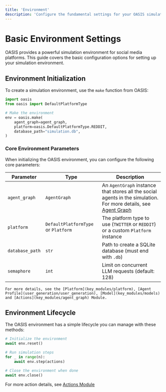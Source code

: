 ```yaml
---
title: 'Environment'
description: 'Configure the fundamental settings for your OASIS simulation environment'
---
```


# Basic Environment Settings

OASIS provides a powerful simulation environment for social media platforms. This guide covers the basic configuration options for setting up your simulation environment.

## Environment Initialization

To create a simulation environment, use the `make` function from OASIS:

```python
import oasis
from oasis import DefaultPlatformType

# Make the environment
env = oasis.make(
    agent_graph=agent_graph,
    platform=oasis.DefaultPlatformType.REDDIT,
    database_path="simulation.db",
)
```

### Core Environment Parameters

When initializing the OASIS environment, you can configure the following core parameters:

| Parameter | Type | Description |
|-----------|------|-------------|
| `agent_graph` | `AgentGraph` | An `AgentGraph` instance that stores all the social agents in the simulation. For more details, see [Agent Graph]()|
| `platform` | `DefaultPlatformType` or `Platform` | The platform type to use (`TWITTER` or `REDDIT`) or a custom `Platform` instance |
| `database_path` | `str` | Path to create a SQLite database (must end with `.db`) |
| `semaphore` | `int` | Limit on concurrent LLM requests (default: 128) |

    For more details, see the [Platform](key_modules/platform), [Agent Profile](user_generation/user_generation), [Model](key_modules/models) and [Actions](key_modules/agent_graph) Module.
## Environment Lifecycle

The OASIS environment has a simple lifecycle you can manage with these methods:

```python
# Initialize the environment
await env.reset()

# Run simulation steps
for _ in range(n):
    await env.step(actions)

# Close the environment when done
await env.close()
```
For more action details, see [Actions Module](key_modules/actions)
